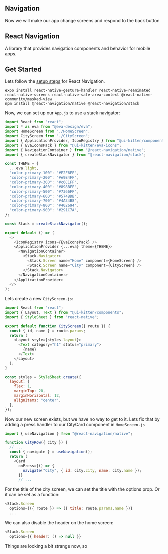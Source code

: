 
## Navigation 

Now we will make our app change screens and respond to the back button

## React Navigation

A library that provides navigation components and behavior for mobile apps.

## Get Started

Lets follow the [setup steps](https://reactnavigation.org/docs/getting-started/) for React Navigation.

```
expo install react-native-gesture-handler react-native-reanimated react-native-screens react-native-safe-area-context @react-native-community/masked-view
npm install @react-navigation/native @react-navigation/stack
```

Now, we can set up our `App.js` to use a stack navigator:

```js
import React from "react";
import * as eva from "@eva-design/eva";
import HomeScreen from "./HomeScreen";
import CityScreen from "./CityScreen";
import { ApplicationProvider, IconRegistry } from "@ui-kitten/components";
import { EvaIconsPack } from "@ui-kitten/eva-icons";
import { NavigationContainer } from "@react-navigation/native";
import { createStackNavigator } from "@react-navigation/stack";

const THEME = {
  ...eva.light,
  "color-primary-100": "#F2F6FF",
  "color-primary-200": "#e9E4FF",
  "color-primary-300": "#c6C1FF",
  "color-primary-400": "#898BFF",
  "color-primary-500": "#7366FF",
  "color-primary-600": "#574BDB",
  "color-primary-700": "#4A34B8",
  "color-primary-800": "#402694",
  "color-primary-900": "#291C7A",
};

const Stack = createStackNavigator();

export default () => (
  <>
    <IconRegistry icons={EvaIconsPack} />
    <ApplicationProvider {...eva} theme={THEME}>
      <NavigationContainer>
        <Stack.Navigator>
          <Stack.Screen name="Home" component={HomeScreen} />
          <Stack.Screen name="City" component={CityScreen} />
        </Stack.Navigator>
      </NavigationContainer>
    </ApplicationProvider>
  </>
);
```

Lets create a new `CityScreen.js`:

```js
import React from "react";
import { Layout, Text } from "@ui-kitten/components";
import { StyleSheet } from "react-native";

export default function CityScreen({ route }) {
  const { id, name } = route.params;
  return (
    <Layout style={styles.layout}>
      <Text category="h1" status="primary">
        {name}
      </Text>
    </Layout>
  );
}

const styles = StyleSheet.create({
  layout: {
    flex: 1,
    marginTop: 20,
    marginHorizontal: 12,
    alignItems: "center",
  },
});
```

Now our new screen exists, but we have no way to get to it. Lets fix that by adding a press handler to our CityCard component in `HomeScreen.js`

```js
import { useNavigation } from "@react-navigation/native";

function CityRow({ city }) {
  // ...
  const { navigate } = useNavigation();
  return (
    <Card
      onPress={() => {
        navigate("City", { id: city.city, name: city.name });
      }}
      // ...
```

For the title of the city screen, we can set the title with the options prop. Or it can be set as a function:

```js
<Stack.Screen
  options={({ route }) => ({ title: route.params.name })}
  ...
```

We can also disable the header on the home screen:

```js
<Stack.Screen
  options={{ header: () => null }}
```

Things are looking a bit strange now, so